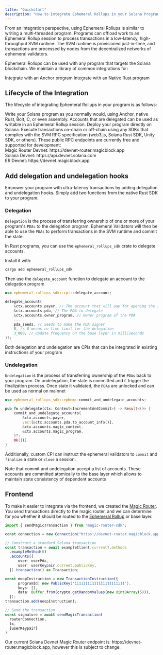 ```yaml
---
title: "Quickstart"
description: "How to integrate Ephemeral Rollups in your Solana Program"
---
```


From an integration perspective, using Ephemeral Rollups is similar to writing a multi-threaded program. Programs can offload work to an Ephemeral Rollup session to process transactions in a low-latency, high-throughput SVM runtime. The SVM runtime is provisioned just-in-time, and transactions are processed by nodes from the decentralized networks of ephemeral validators.

Ephemeral Rollups can be used with any program that targets the Solana blockchain. We maintain a library of common integrations for:

<CardGroup cols={2}>
<Card
  title="Anchor"
  icon="anchor"
  href="/pages/get-started/how-integrate-your-program/anchor"
  iconType="duotone"
>
  Integrate with an Anchor program
</Card>
<Card
  title="Native Rust"
  icon="rust"
  href="/pages/get-started/how-integrate-your-program/rust"
  iconType="duotone"
>
  Integrate with an Native Rust program
</Card>

</CardGroup>

## Lifecycle of the Integration

The lifecycle of integrating Ephemeral Rollups in your program is as follows:

<Steps>
  <Step title="Write your program">
    Write your Solana program as you normally would, using Anchor, native Rust,
    Bolt, C, or even assembly.
  </Step>
  <Step title="Add delegation and undelegation hooks">
    Accounts that are delegated can be used as writable in an Ephemeral Rollup
    session.
  </Step>
  <Step title="Deploy your program on Solana">
    Deploy your program directly on Solana.
  </Step>
  <Step title="Execute transactions">
    Execute transactions on-chain or off-chain using any SDKs that complies with
    the SVM RPC specification (web3.js, Solana Rust SDK, Unity SDK, or others).
  </Step>
</Steps>
<Note>
  These public RPC endpoints are currently free and supported for development:
  <br /> Magic Router Devnet: https://devnet-router.magicblock.app <br />
  Solana Devnet: https://api.devnet.solana.com <br />
  ER Devnet: https://devnet.magicblock.app <br />
</Note>

## Add delegation and undelegation hooks

Empower your program with ultra-latency transactions by adding delegation and undelegation hooks. Simply add two functions from the native Rust SDK to your program.

### Delegation

`Delegation` is the process of transferring ownership of one or more of your program's `PDAs` to the delegation program. Ephemeral Validators will then be able to use the `PDAs` to perform transactions in the SVM runtime and commit the state.

In Rust programs, you can use the `ephemeral_rollups_sdk` crate to delegate accounts.

Install it with:

```bash
cargo add ephemeral_rollups_sdk
```

Then use the `delegate_account` function to delegate an account to the delegation program.

```rust Delegation
use ephemeral_rollups_sdk::cpi::delegate_account;

delegate_account(
    &ctx.accounts.payer, // The account that will pay for opening the session
    &ctx.accounts.pda, // The PDA to delegate
    &ctx.accounts.owner_program, // Owner program of the PDA
    ...
    pda_seeds, // Seeds to make the PDA signer
    0, // 0 means no time limit for the delegation
    3_000, // Update frequency on the base layer in milliseconds
)?;
```

<Note>
  Both delegation and undelegation are CPIs that can be integrated in existing
  instructions of your program
</Note>

### Undelegation

`Undelegation` is the process of transferring ownership of the `PDAs` back to your program.
On undelegation, the state is committed and it trigger the finalization process. Once state it validated, the `PDAs` are unlocked and can be used as normal on mainnet

```rust Delegation
use ephemeral_rollups_sdk::ephem::commit_and_undelegate_accounts;

pub fn undelegate(ctx: Context<IncrementAndCommit>) -> Result<()> {
    commit_and_undelegate_accounts(
        &ctx.accounts.payer,
        vec![&ctx.accounts.pda.to_account_info()],
        &ctx.accounts.magic_context,
        &ctx.accounts.magic_program,
    )?;
    Ok(())
}
```

Additionally, custom CPI can instruct the ephemeral validators to `commit` and `finalize` a state or `close` a session.

<Note>
  Note that commit and undelegation accept a list of accounts. These accounts
  are committed atomically to the base layer which allows to maintain state
  consistency of dependent accounts
</Note>

## Frontend

To make it easier to integrate via the frontend, we created the [Magic Router](/pages/get-started/how-integrate-your-program/magic-router). You send  transactions directly to the magic router, and we can determine for you whether it should be routed to the [Ephemeral Rollup](/pages/get-started/introduction/ephemeral-rollup) or base layer. 

```typescript Frontend
import { sendMagicTransaction } from "magic-router-sdk";

const connection = new Connection("https://devnet-router.magicblock.app", "confirmed");

// Construct a standard Solana transaction
const transaction = await exampleClient.current?.methods
  .exampleMethod(0)
  .accounts({
      user: userPda,
      user: userKeypair.current.publicKey,
  }).transaction() as Transaction;

const noopInstruction = new TransactionInstruction({
      programId: new PublicKey('11111111111111111111111'),
      keys: [],
      data: Buffer.from(crypto.getRandomValues(new Uint8Array(5))),
  });
transaction.add(noopInstruction);

// Send the transaction
const signature = await sendMagicTransaction(
  routerConnection,
  tx,
  [userKeypair]
)
```

<Note>
  Our current Solana Devnet Magic Router endpoint is: https://devnet-router.magicblock.app, however this is subject to change.
</Note>
